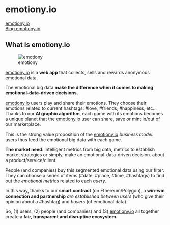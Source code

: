
# emotiony.io

[emotiony.io](https://www.emotiony.io/){.external}  
[Blog emotiony.io](https://blog.emotiony.io/){.external}



## What is emotiony.io

![emotiony](/images/logoWhiteQuote.png)

[emotiony.io](http://emotiony.io/) is a **web app** that collects, sells and rewards anonymous emotional data.  

The emotional big data **make the difference when it comes to making emotional-data-driven decisions.**
 
[emotiony.io](http://emotiony.io/) users play and share their emotions. They choose their emotions related to current hashtags: #love, #friends, #happiness, etc... Thanks to our **AI graphic algorithm**, each game with its emotions becomes a unique planet that the [emotiony.io](http://emotiony.io/) user can share, save or mint in/out of our marketplace.

This is the strong value proposition of the [emotiony.io](http://emotiony.io/) *business model:* users thus feed the emotional big data with each game.

**The market need**:  intelligent metrics from big data, metrics to establish market strategies or simply, make an emotional-data-driven decision. about a product/service/client.

People (and companies) buy this segmented emotional data using our filter. They can choose a series of items (#date, #place, #time, #hashtags) to find out the *emotional metrics* related to each *query*.

In this way, thanks to our **smart contract** (on Ethereum/Polygon), a **win-win connection and partnership** *are established between users* (who give their opinion about a #hashtag) and *buyers* (of emotional data).

So, (1) users, (2) people (and companies) and (3) [emotiony.io](http://emotiony.io/) all together create a **fair, transparent and disruptive ecosystem.**